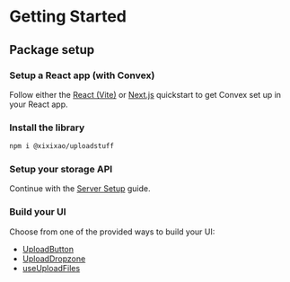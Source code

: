 
# Getting Started

## Package setup

<Steps>

### Setup a React app (with Convex)

Follow either the [React (Vite)](https://docs.convex.dev/quickstart/react) or [Next.js](https://docs.convex.dev/quickstart/nextjs) quickstart to get Convex set up in your React app.

### Install the library

```sh
npm i @xixixao/uploadstuff
```

### Setup your storage API

Continue with the [Server Setup](/getting-started/server-setup) guide.

### Build your UI

Choose from one of the provided ways to build your UI:

- [UploadButton](/api-reference/UploadButton)
- [UploadDropzone](/api-reference/UploadDropzone)
- [useUploadFiles](/api-reference/useUploadFiles)

</Steps>
